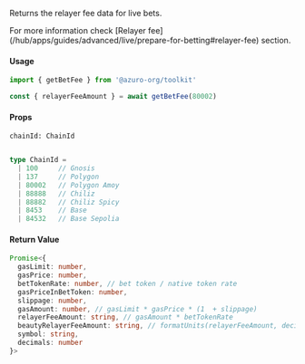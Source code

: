 
Returns the relayer fee data for live bets.

<Callout type="info">
  For more information check [Relayer fee](/hub/apps/guides/advanced/live/prepare-for-betting#relayer-fee) section.
</Callout>

#### Usage

```ts
import { getBetFee } from '@azuro-org/toolkit'

const { relayerFeeAmount } = await getBetFee(80002)
```

#### Props

`chainId: ChainId`

```ts

type ChainId = 
  | 100     // Gnosis
  | 137     // Polygon
  | 80002   // Polygon Amoy
  | 88888   // Chiliz
  | 88882   // Chiliz Spicy
  | 8453    // Base
  | 84532   // Base Sepolia
```

#### Return Value

```ts
Promise<{
  gasLimit: number,
  gasPrice: number,
  betTokenRate: number, // bet token / native token rate
  gasPriceInBetToken: number,
  slippage: number,
  gasAmount: number, // gasLimit * gasPrice * (1  + slippage)
  relayerFeeAmount: string, // gasAmount * betTokenRate
  beautyRelayerFeeAmount: string, // formatUnits(relayerFeeAmount, decimals)
  symbol: string,
  decimals: number
}>
```
